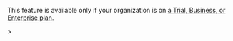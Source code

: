 <Alert>

This feature is available only if your organization is on <a href="https://sentry.io/pricing/" target="_blank">a Trial, Business, or Enterprise plan</a>.

</Alert>>
